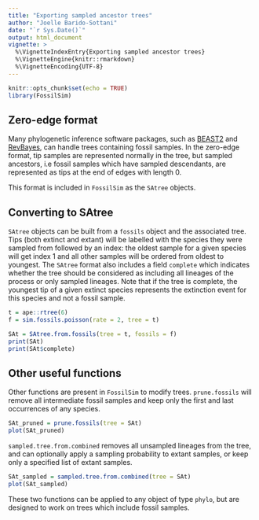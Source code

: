 ```yaml
---
title: "Exporting sampled ancestor trees"
author: "Joelle Barido-Sottani"
date: "`r Sys.Date()`"
output: html_document
vignette: >
  %\VignetteIndexEntry{Exporting sampled ancestor trees}
  %\VignetteEngine{knitr::rmarkdown}
  %\VignetteEncoding{UTF-8}
---
```


```r
knitr::opts_chunk$set(echo = TRUE)
library(FossilSim)
```

## Zero-edge format

Many phylogenetic inference software packages, such as [BEAST2](http://www.beast2.org/) and [RevBayes](https://revbayes.github.io), can handle trees containing fossil samples. In the zero-edge format, tip samples are represented normally in the tree, but sampled ancestors, i.e fossil samples which have sampled descendants, are represented as tips at the end of edges with length 0.

This format is included in `FossilSim` as the `SAtree` objects.

## Converting to SAtree

`SAtree` objects can be built from a `fossils` object and the associated tree. Tips (both extinct and extant) will be labelled with the species they were sampled from followed by an index: the oldest sample for a given species will get index 1 and all other samples will be ordered from oldest to youngest.
The `SAtree` format also includes a field `complete` which indicates whether the tree should be considered as including all lineages of the process or only sampled lineages. Note that if the tree is complete, the youngest tip of a given extinct species represents the extinction event for this species and not a fossil sample.

```r
t = ape::rtree(6)
f = sim.fossils.poisson(rate = 2, tree = t)

SAt = SAtree.from.fossils(tree = t, fossils = f)
print(SAt)
print(SAt$complete)
```

## Other useful functions

Other functions are present in `FossilSim` to modify trees. 
`prune.fossils` will remove all intermediate fossil samples and keep only the first and last occurrences of any species.

```r
SAt_pruned = prune.fossils(tree = SAt)
plot(SAt_pruned)
```

`sampled.tree.from.combined` removes all unsampled lineages from the tree, and can optionally apply a sampling probability to extant samples, or keep only a specified list of extant samples.

```r
SAt_sampled = sampled.tree.from.combined(tree = SAt)
plot(SAt_sampled)
```

These two functions can be applied to any object of type `phylo`, but are designed to work on trees which include fossil samples.
